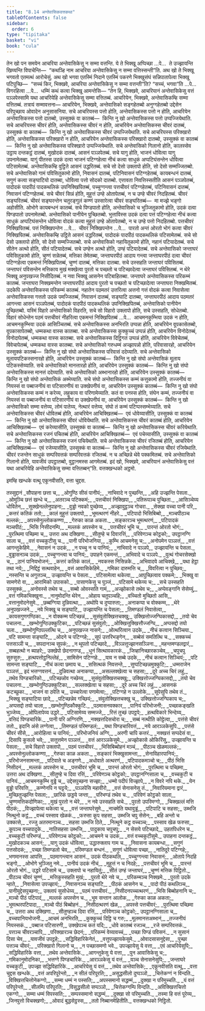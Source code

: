 ```yaml
---
title: "8.14 अन्तेवासिकवत्तकथा"
tableOfContents: false
sidebar:
  order: 6
type: "tipitaka"
basket: "vi"
book: "cula"
---
```



<DynamicBreadcrumb />

<Division number="381" book="cula">

<Paragraph number="1755" book="cula">
तेन खो पन समयेन आचरिया अन्तेवासिकेसु न सम्मा वत्तन्ति. ये ते भिक्खू अप्पिच्छा …पे…  ते उज्झायन्ति खिय्यन्ति विपाचेन्ति—  “कथञ्हि नाम आचरिया अन्तेवासिकेसु न सम्मा वत्तिस्सन्ती”ति. अथ खो ते भिक्खू भगवतो एतमत्थं आरोचेसुं. अथ खो भगवा एतस्मिं निदाने एतस्मिं पकरणे भिक्खुसंघं सन्निपातापेत्वा भिक्खू पटिपुच्छि—  “सच्चं किर, भिक्खवे, आचरिया अन्तेवासिकेसु न सम्मा वत्तन्ती”ति? “सच्चं, भगवा”ति …पे…  विगरहित्वा …पे…  धम्मिं कथं कत्वा भिक्खू आमन्तेसि—
</Paragraph>

</Division>
<Division number="382" book="cula">

<Paragraph number="1756" book="cula">
“तेन हि, भिक्खवे, आचरियानं अन्तेवासिकेसु वत्तं पञ्ञपेस्सामि यथा आचरियेहि अन्तेवासिकेसु सम्मा वत्तितब्बं. आचरियेन, भिक्खवे, अन्तेवासिकम्हि सम्मा वत्तितब्बं. तत्रायं सम्मावत्तना—
</Paragraph>

<Paragraph number="1757" book="cula">
आचरियेन, भिक्खवे, अन्तेवासिको सङ्गहेतब्बो अनुग्गहेतब्बो उद्देसेन परिपुच्छाय ओवादेन अनुसासनिया. सचे आचरियस्स पत्तो होति, अन्तेवासिकस्स पत्तो न होति, आचरियेन अन्तेवासिकस्स पत्तो दातब्बो, उस्सुक्कं वा कातब्बं—  किन्ति नु खो अन्तेवासिकस्स पत्तो उप्पज्जियेथाति. सचे आचरियस्स चीवरं होति, अन्तेवासिकस्स चीवरं न होति, आचरियेन अन्तेवासिकस्स चीवरं दातब्बं, उस्सुक्कं वा कातब्बं—  किन्ति नु खो अन्तेवासिकस्स चीवरं उप्पज्जियेथाति. सचे आचरियस्स परिक्खारो होति, अन्तेवासिकस्स परिक्खारो न होति, आचरियेन अन्तेवासिकस्स परिक्खारो दातब्बो, उस्सुक्कं वा कातब्बं—  किन्ति नु खो अन्तेवासिकस्स परिक्खारो उप्पज्जियेथाति.
</Paragraph>

<Paragraph number="1758" book="cula">
सचे अन्तेवासिको गिलानो होति, कालस्सेव उट्ठाय दन्तकट्ठं दातब्बं, मुखोदकं दातब्बं, आसनं पञ्ञपेतब्बं. सचे यागु होति, भाजनं धोवित्वा यागु उपनामेतब्बा. यागुं पीतस्स उदकं दत्वा भाजनं पटिग्गहेत्वा नीचं कत्वा साधुकं अप्पटिघंसन्तेन धोवित्वा पटिसामेतब्बं. अन्तेवासिकम्हि वुट्ठिते आसनं उद्धरितब्बं. सचे सो देसो उक्लापो होति, सो देसो सम्मज्जितब्बो.
</Paragraph>

<Paragraph number="1759" book="cula">
सचे अन्तेवासिको गामं पविसितुकामो होति, निवासनं दातब्बं, पटिनिवासनं पटिग्गहेतब्बं, कायबन्धनं दातब्बं, सगुणं कत्वा सङ्घाटियो दातब्बा, धोवित्वा पत्तो सोदको दातब्बो.
</Paragraph>

<Paragraph number="1760" book="cula">
एत्तावता निवत्तिस्सतीति आसनं पञ्ञपेतब्बं, पादोदकं पादपीठं पादकथलिकं उपनिक्खिपितब्बं, पच्चुग्गन्त्वा पत्तचीवरं पटिग्गहेतब्बं, पटिनिवासनं दातब्बं, निवासनं पटिग्गहेतब्बं. सचे चीवरं सिन्नं होति, मुहुत्तं उण्हे ओतापेतब्बं, न च उण्हे चीवरं निदहितब्बं. चीवरं सङ्घरितब्बं. चीवरं सङ्घरन्तेन चतुरङ्गुलं कण्णं उस्सारेत्वा चीवरं सङ्घरितब्बं—  मा मज्झे भङ्गो अहोसीति. ओभोगे कायबन्धनं कातब्बं.
</Paragraph>

<Paragraph number="1761" book="cula">
सचे पिण्डपातो होति, अन्तेवासिको च भुञ्जितुकामो होति, उदकं दत्वा पिण्डपातो उपनामेतब्बो. अन्तेवासिको पानीयेन पुच्छितब्बो. भुत्ताविस्स उदकं दत्वा पत्तं पटिग्गहेत्वा नीचं कत्वा साधुकं अप्पटिघंसन्तेन धोवित्वा वोदकं कत्वा मुहुत्तं उण्हे ओतापेतब्बो, न च उण्हे पत्तो निदहितब्बो. पत्तचीवरं निक्खिपितब्बं. पत्तं निक्खिपन्तेन …पे…  चीवरं निक्खिपन्तेन …पे…  पारतो अन्तं ओरतो भोगं कत्वा चीवरं निक्खिपितब्बं. अन्तेवासिकम्हि उट्ठिते आसनं उद्धरितब्बं, पादोदकं पादपीठं पादकथलिकं पटिसामेतब्बं. सचे सो देसो उक्लापो होति, सो देसो सम्मज्जितब्बो.
</Paragraph>

<Paragraph number="1762" book="cula">
सचे अन्तेवासिको नहायितुकामो होति, नहानं पटियादेतब्बं. सचे सीतेन अत्थो होति, सीतं पटियादेतब्बं. सचे उण्हेन अत्थो होति, उण्हं पटियादेतब्बं.
</Paragraph>

<Paragraph number="1763" book="cula">
सचे अन्तेवासिको जन्ताघरं पविसितुकामो होति, चुण्णं सन्नेतब्बं, मत्तिका तेमेतब्बा, जन्ताघरपीठं आदाय गन्त्वा जन्ताघरपीठं दत्वा चीवरं पटिग्गहेत्वा एकमन्तं निक्खिपितब्बं, चुण्णं दातब्बं, मत्तिका दातब्बा. सचे उस्सहति जन्ताघरं पविसितब्बं. जन्ताघरं पविसन्तेन मत्तिकाय मुखं मक्खेत्वा पुरतो च पच्छतो च पटिच्छादेत्वा जन्ताघरं पविसितब्बं. न थेरे भिक्खू अनुपखज्ज निसीदितब्बं. न नवा भिक्खू आसनेन पटिबाहितब्बा. जन्ताघरे अन्तेवासिकस्स परिकम्मं कातब्बं. जन्ताघरा निक्खमन्तेन जन्ताघरपीठं आदाय पुरतो च पच्छतो च पटिच्छादेत्वा जन्ताघरा निक्खमितब्बं.
</Paragraph>

<Paragraph number="1764" book="cula">
उदकेपि अन्तेवासिकस्स परिकम्मं कातब्बं. नहातेन पठमतरं उत्तरित्वा अत्तनो गत्तं वोदकं कत्वा निवासेत्वा अन्तेवासिकस्स गत्ततो उदकं पमज्जितब्बं, निवासनं दातब्बं, सङ्घाटि दातब्बा, जन्ताघरपीठं आदाय पठमतरं आगन्त्वा आसनं पञ्ञपेतब्बं, पादोदकं पादपीठं पादकथलिकं उपनिक्खिपितब्बं, अन्तेवासिको पानीयेन पुच्छितब्बो.
</Paragraph>

<Paragraph number="1765" book="cula">
यस्मिं विहारे अन्तेवासिको विहरति, सचे सो विहारो उक्लापो होति, सचे उस्सहति, सोधेतब्बो. विहारं सोधेन्तेन पठमं पत्तचीवरं नीहरित्वा एकमन्तं निक्खिपितब्बं …पे…  आचमनकुम्भिया उदकं न होति, आचमनकुम्भिया उदकं आसिञ्चितब्बं.
</Paragraph>

<Paragraph number="1766" book="cula">
सचे अन्तेवासिकस्स अनभिरति उप्पन्ना होति, आचरियेन वूपकासेतब्बो, वूपकासापेतब्बो, धम्मकथा वास्स कातब्बा. सचे अन्तेवासिकस्स कुक्कुच्चं उप्पन्नं होति, आचरियेन विनोदेतब्बं, विनोदापेतब्बं, धम्मकथा वास्स कातब्बा. सचे अन्तेवासिकस्स दिट्ठिगतं उप्पन्नं होति, आचरियेन विवेचेतब्बं, विवेचापेतब्बं, धम्मकथा वास्स कातब्बा. सचे अन्तेवासिको गरुधम्मं अज्झापन्नो होति, परिवासारहो, आचरियेन उस्सुक्कं कातब्बं—  किन्ति नु खो संघो अन्तेवासिकस्स परिवासं ददेय्याति. सचे अन्तेवासिको मूलायपटिकस्सनारहो होति, आचरियेन उस्सुक्कं कातब्बं—  किन्ति नु खो संघो अन्तेवासिकं मूलाय पटिकस्सेय्याति. सचे अन्तेवासिको मानत्तारहो होति, आचरियेन उस्सुक्कं कातब्बं—  किन्ति नु खो संघो अन्तेवासिकस्स मानत्तं ददेय्याति. सचे अन्तेवासिको अब्भानारहो होति, आचरियेन उस्सुक्कं कातब्बं—  किन्ति नु खो संघो अन्तेवासिकं अब्भेय्याति. सचे संघो अन्तेवासिकस्स कम्मं कत्तुकामो होति, तज्जनीयं वा नियस्सं वा पब्बाजनीयं वा पटिसारणीयं वा उक्खेपनीयं वा, आचरियेन उस्सुक्कं कातब्बं—  किन्ति नु खो संघो अन्तेवासिकस्स कम्मं न करेय्य, लहुकाय वा परिणामेय्याति. कतं वा पनस्स होति, संघेन कम्मं, तज्जनीयं वा नियस्सं वा पब्बाजनीयं वा पटिसारणीयं वा उक्खेपनीयं वा, आचरियेन उस्सुक्कं कातब्बं—  किन्ति नु खो अन्तेवासिको सम्मा वत्तेय्य, लोमं पातेय्य, नेत्थारं वत्तेय्य, संघो तं कम्मं पटिप्पस्सम्भेय्याति.
</Paragraph>

<Paragraph number="1767" book="cula">
सचे अन्तेवासिकस्स चीवरं धोवितब्बं होति, आचरियेन आचिक्खितब्बं—  एवं धोवेय्यासीति, उस्सुक्कं वा कातब्बं—  किन्ति नु खो अन्तेवासिकस्स चीवरं धोवियेथाति. सचे अन्तेवासिकस्स चीवरं कातब्बं होति, आचरियेन आचिक्खितब्बं—  एवं करेय्यासीति, उस्सुक्कं वा कातब्बं—  किन्ति नु खो अन्तेवासिकस्स चीवरं करियेथाति. सचे अन्तेवासिकस्स रजनं पचितब्बं होति, आचरियेन आचिक्खितब्बं—  एवं पचेय्यासीति, उस्सुक्कं वा कातब्बं—  किन्ति नु खो अन्तेवासिकस्स रजनं पचियेथाति. सचे अन्तेवासिकस्स चीवरं रजितब्बं होति, आचरियेन आचिक्खितब्बं—  एवं रजेय्यासीति, उस्सुक्कं वा कातब्बं—  किन्ति नु खो अन्तेवासिकस्स चीवरं रजियेथाति. चीवरं रजन्तेन साधुकं सम्परिवत्तकं सम्परिवत्तकं रजितब्बं. न च अच्छिन्ने थेवे पक्कमितब्बं. सचे अन्तेवासिको गिलानो होति, यावजीवं उपट्ठातब्बो, वुट्ठानमस्स आगमेतब्बं. इदं खो, भिक्खवे, आचरियानं अन्तेवासिकेसु वत्तं यथा आचरियेहि अन्तेवासिकेसु सम्मा वत्तितब्बन्”ति.

</Paragraph>
</Division>

<Paragraph number="1768" type="center" book="cula">
वत्तक्खन्धको अट्ठमो.

  
इमम्हि खन्धके वत्थू एकूनवीसति, वत्ता चुद्दस.



</Paragraph>

<Paragraph number="1769" type="center" book="cula">
तस्सुद्दानं


</Paragraph>

<Paragraph number="1770" type="verses" book="cula">
_सौपाहना छत्ता च,_  
_ओगुण्ठि सीसं पानीयं;_  
_नाभिवादे न पुच्छन्ति,_  
_अहि उज्झन्ति पेसला._  

</Paragraph>

<Paragraph number="1771" type="verses" book="cula">
_ओमुञ्चि छत्तं खन्धे च,_  
_अतरञ्च पटिक्कमं;_  
_पत्तचीवरं निक्खिपा,_  
_पतिरूपञ्च पुच्छिता._  

</Paragraph>

<Paragraph number="1772" type="verses" book="cula">
_आसिञ्चेय्य धोवितेन,_  
_सुक्खेनल्लेनुपाहना;_  
_वुड्ढो नवको पुच्छेय्य,_  
_अज्झावुट्ठञ्च गोचरा._  

</Paragraph>

<Paragraph number="1773" type="verses" book="cula">
_सेक्खा वच्चा पानी परि,_  
_कत्तरं कतिकं ततो;_  
_कालं मुहुत्तं उक्लापो,_  
_भूमत्थरणं नीहरे._  

</Paragraph>

<Paragraph number="1774" type="verses" book="cula">
_पटिपादो भिसिबिब्बो,_  
_मञ्चपीठञ्च मल्लकं;_  
_अपस्सेनुल्लोककण्णा,_  
_गेरुका काळ अकता._  

</Paragraph>

<Paragraph number="1775" type="verses" book="cula">
_सङ्कारञ्च भूमत्थरणं,_  
_पटिपादकं मञ्चपीठं;_  
_भिसि निसीदनम्पि,_  
_मल्लकं अपस्सेन च._  

</Paragraph>

<Paragraph number="1776" type="verses" book="cula">
_पत्तचीवरं भूमि च,_  
_पारन्तं ओरतो भोगं;_  
_पुरत्थिमा पच्छिमा च,_  
उत्तरा अथ दक्खिणा._  

</Paragraph>

<Paragraph number="1777" type="verses" book="cula">
_सीतुण्हे च दिवारत्तिं,_  
_परिवेणञ्च कोट्ठको;_  
उपट्ठानग्गि साला च,_  
_वत्तं वच्चकुटीसु च._  

</Paragraph>

<Paragraph number="1778" type="verses" book="cula">
_पानी परिभोजनिया,_  
_कुम्भि आचमनेसु च;_  
_अनोपमेन पञ्ञत्तं,_  
_वत्तं आगन्तुकेहिमे._  

</Paragraph>

<Paragraph number="1779" type="verses" book="cula">
_नेवासनं न उदकं,_  
_न पच्चु न च पानियं;_  
_नाभिवादे न पञ्ञपे,_  
उज्झायन्ति च पेसला._  

</Paragraph>

<Paragraph number="1780" type="verses" book="cula">
_वुड्ढासनञ्च उदकं,_  
_पच्चुग्गन्त्वा च पानियं;_  
उपाहने एकमन्तं,_  
_अभिवादे च पञ्ञपे._  

</Paragraph>

<Paragraph number="1781" type="verses" book="cula">
_वुत्थं गोचरसेक्खो च,_  
_ठानं पानियभोजनं;_  
_कत्तरं कतिकं कालं,_  
_नवकस्स निसिन्नके._  

</Paragraph>

<Paragraph number="1782" type="verses" book="cula">
_अभिवादये आचिक्खे,_  
_यथा हेट्ठा तथा नये;_  
_निद्दिट्ठं सत्थवाहेन,_  
_वत्तं आवासिकेहिमे._  

</Paragraph>

<Paragraph number="1783" type="verses" book="cula">
_गमिका दारुमत्ति च,_  
_विवरित्वा न पुच्छिय;_  
_नस्सन्ति च अगुत्तञ्च,_  
उज्झायन्ति च पेसला._  

</Paragraph>

<Paragraph number="1784" type="verses" book="cula">
_पटिसामेत्वा थकेत्वा,_  
_आपुच्छित्वाव पक्कमे;_  
_भिक्खु वा सामणेरो वा,_  
_आरामिको उपासको._  

</Paragraph>

<Paragraph number="1785" type="verses" book="cula">
_पासाणकेसु च पुञ्जं,_  
_पटिसामे थकेय्य च;_  
_सचे उस्सहति उस्सुक्कं,_  
_अनोवस्से तथेव च._  

</Paragraph>

<Paragraph number="1786" type="verses" book="cula">
_सब्बो ओवस्सति गामं,_  
_अज्झोकासे तथेव च;_  
_अप्पेवङ्गानि सेसेय्युं,_  
_वत्तं गमिकभिक्खुना._  

</Paragraph>

<Paragraph number="1787" type="verses" book="cula">
_नानुमोदन्ति थेरेन,_  
_ओहाय चतुपञ्चहि;_  
_वच्चितो मुच्छितो आसि,_  
_वत्तानुमोदनेसुमे._  

</Paragraph>

<Paragraph number="1788" type="verses" book="cula">
_छब्बग्गिया दुन्निवत्था,_  
_अथोपि च दुप्पारुता;_  
_अनाकप्पा च वोक्कम्म,_  
_थेरे अनुपखज्जने._  

</Paragraph>

<Paragraph number="1789" type="verses" book="cula">
_नवे भिक्खू च सङ्घाटि,_  
उज्झायन्ति च पेसला;_  
_तिमण्डलं निवासेत्वा,_  
_कायसगुणगण्ठिका._  

</Paragraph>

<Paragraph number="1790" type="verses" book="cula">
_न वोक्कम्म पटिच्छन्नं,_  
_सुसंवुतोक्खित्तचक्खु;_  
उक्खित्तोज्जग्घिकासद्दो,_  
_तयो चेव पचालना._  

</Paragraph>

<Paragraph number="1791" type="verses" book="cula">
_खम्भोगुण्ठिउक्कुटिका,_  
_पटिच्छन्नं सुसंवुतो;_  
_ओक्खित्तुक्खित्तौज्जग्घि,_  
_अप्पसद्दो तयो चला._  

</Paragraph>

<Paragraph number="1792" type="verses" book="cula">
_खम्भोगुण्ठिपल्लत्थि च,_  
_अनुपखज्ज नासने;_  
_ओत्थरित्वान उदके,_  
_नीचं कत्वान सिञ्चिया._  

</Paragraph>

<Paragraph number="1793" type="verses" book="cula">
_पटि सामन्ता सङ्घाटि,_  
_ओदने च पटिग्गहे;_  
_सूपं उत्तरिभङ्गेन,_  
_सब्बेसं समतित्थि च._  

</Paragraph>

<Paragraph number="1794" type="verses" book="cula">
_सक्कच्चं पत्तसञ्ञी च,_  
_सपदानञ्च सूपकं;_  
_न थूपतो पटिच्छादे,_  
_विञ्ञत्तुज्झानसञ्ञिना._  

</Paragraph>

<Paragraph number="1795" type="verses" book="cula">
_महन्तमण्डलद्वारं,_  
_सब्बहत्थो न ब्याहरे;_  
उक्खेपो छेदनागण्ड,_  
_धुनं सित्थावकारकं._  

</Paragraph>

<Paragraph number="1796" type="verses" book="cula">
_जिव्हानिच्छारकञ्चेव,_  
_चपुचपु सुरुसुरु;_  
_हत्थपत्तोट्ठनिल्लेहं,_  
_सामिसेन पटिग्गहे._  

</Paragraph>

<Paragraph number="1797" type="verses" book="cula">
_याव न सब्बे उदके,_  
_नीचं कत्वान सिञ्चियं;_  
_पटि सामन्ता सङ्घाटि,_  
_नीचं कत्वा छमाय च._  

</Paragraph>

<Paragraph number="1798" type="verses" book="cula">
_ससित्थकं निवत्तन्ते,_  
_सुप्पटिच्छन्नमुक्कुटि;_  
_धम्मराजेन पञ्ञत्तं,_  
इदं भत्तग्गवत्तनं._  

</Paragraph>

<Paragraph number="1799" type="verses" book="cula">
_दुन्निवत्था अनाकप्पा,_  
_असल्लक्खेत्वा च सहसा;_  
_दूरे अच्च चिरं लहुं,_  
_तथेव पिण्डचारिको._  

</Paragraph>

<Paragraph number="1800" type="verses" book="cula">
_पटिच्छन्नोव गच्छेय्य,_  
_सुसंवुतोक्खित्तचक्खु;_  
उक्खित्तोज्जग्घिकासद्दो,_  
_तयो चेव पचालना._  

</Paragraph>

<Paragraph number="1801" type="verses" book="cula">
_खम्भोगुण्ठिउक्कुटिका,_  
_सल्लक्खेत्वा च सहसा;_  
_दूरे अच्च चिरं लहुं,_  
_आसनकं कटच्छुका._  

</Paragraph>

<Paragraph number="1802" type="verses" book="cula">
_भाजनं वा ठपेति च,_  
उच्चारेत्वा पणामेत्वा;_  
_पटिग्गहे न उल्लोके,_  
_सूपेसुपि तथेव तं._  

</Paragraph>

<Paragraph number="1803" type="verses" book="cula">
_भिक्खु सङ्घाटिया छादे,_  
_पटिच्छन्नेव गच्छियं;_  
_संवुतोक्खित्तचक्खु च,_  
उक्खित्तोज्जग्घिकाय च;_  
_अप्पसद्दो तयो चाला,_  
_खम्भोगुण्ठिकौक्कुटि._  

</Paragraph>

<Paragraph number="1804" type="verses" book="cula">
_पठमासनवक्कार,_  
_पानियं परिभोजनी;_  
_पच्छाकङ्खति भुञ्जेय्य,_  
_ओपिलापेय्य उद्धरे._  

</Paragraph>

<Paragraph number="1805" type="verses" book="cula">
_पटिसामेय्य सम्मज्जे,_  
_रित्तं तुच्छं उपट्ठपे;_  
_हत्थविकारे भिन्देय्य,_  
_वत्तिदं पिण्डचारिके._  

</Paragraph>

<Paragraph number="1806" type="verses" book="cula">
_पानी परि अग्गिरणि,_  
_नक्खत्तदिसचोरा च;_  
_सब्बं नत्थीति कोट्टेत्वा,_  
_पत्तंसे चीवरं ततो._  

</Paragraph>

<Paragraph number="1807" type="verses" book="cula">
इदानि अंसे लग्गेत्वा,_  
_तिमण्डलं परिमण्डलं;_  
_यथा पिण्डचारिवत्तं,_  
_नये आरञ्ञकेसुपि._  

</Paragraph>

<Paragraph number="1808" type="verses" book="cula">
_पत्तंसे चीवरं सीसे,_  
_आरोहित्वा च पानियं;_  
_परिभोजनियं अग्गि,_  
_अरणी चापि कत्तरं._  

</Paragraph>

<Paragraph number="1809" type="verses" book="cula">
_नक्खत्तं सप्पदेसं वा,_  
_दिसापि कुसलो भवे;_  
_सत्तुत्तमेन पञ्ञत्तं,_  
_वत्तं आरञ्ञकेसुमे._  

</Paragraph>

<Paragraph number="1810" type="verses" book="cula">
_अज्झोकासे ओकिरिंसु,_  
उज्झायन्ति च पेसला;_  
_सचे विहारो उक्लापो,_  
_पठमं पत्तचीवरं._  

</Paragraph>

<Paragraph number="1811" type="verses" book="cula">
_भिसिबिब्बोहनं मञ्चं,_  
_पीठञ्च खेळमल्लकं;_  
_अपस्सेनुल्लोककण्णा,_  
_गेरुका काळ अकता._  

</Paragraph>

<Paragraph number="1812" type="verses" book="cula">
_सङ्कारं भिक्खुसामन्ता,_  
_सेनाविहारपानियं;_  
_परिभोजनसामन्ता,_  
_पटिवाते च अङ्गणे._  

</Paragraph>

<Paragraph number="1813" type="verses" book="cula">
_अधोवाते अत्थरणं,_  
_पटिपादकमञ्चो च;_  
_पीठं भिसि निसीदनं,_  
_मल्लकं अपस्सेन च._  

</Paragraph>

<Paragraph number="1814" type="verses" book="cula">
_पत्तचीवरं भूमि च,_  
_पारन्तं ओरतो भोगं;_  
_पुरत्थिमा च पच्छिमा,_  
उत्तरा अथ दक्खिणा._  

</Paragraph>

<Paragraph number="1815" type="verses" book="cula">
_सीतुण्हे च दिवा रत्तिं,_  
_परिवेणञ्च कोट्ठको;_  
उपट्ठानग्गिसाला च,_  
_वच्चकुटी च पानियं._  

</Paragraph>

<Paragraph number="1816" type="verses" book="cula">
_आचमनकुम्भि वुड्ढे च,_  
उद्देसपुच्छना सज्झा;_  
_धम्मो पदीपं विज्झापे,_  
_न विवरे नपि थके._  

</Paragraph>

<Paragraph number="1817" type="verses" book="cula">
_येन वुड्ढो परिवत्ति,_  
_कण्णेनपि न घट्टये;_  
_पञ्ञपेसि महावीरो,_  
_वत्तं सेनासनेसु तं._  

</Paragraph>

<Paragraph number="1818" type="verses" book="cula">
_निवारियमाना द्वारं,_  
_मुच्छितुज्झन्ति पेसला;_  
_छारिकं छड्डये जन्ता,_  
_परिभण्डं तथेव च._  

</Paragraph>

<Paragraph number="1819" type="verses" book="cula">
_परिवेणं कोट्ठको साला,_  
_चुण्णमत्तिकदोणिका;_  
_मुखं पुरतो न थेरे,_  
_न नवे उस्सहति सचे._  

</Paragraph>

<Paragraph number="1820" type="verses" book="cula">
_पुरतो उपरिमग्गो,_  
_चिक्खल्लं मत्ति पीठकं;_  
_विज्झापेत्वा थकेत्वा च,_  
_वत्तं जन्ताघरेसुमे._  

</Paragraph>

<Paragraph number="1821" type="verses" book="cula">
_नाचमेति यथावुड्ढं,_  
_पटिपाटि च सहसा;_  
उब्भजि नित्थुनो कट्ठं,_  
_वच्चं पस्साव खेळकं._  

</Paragraph>

<Paragraph number="1822" type="verses" book="cula">
_फरुसा कूप सहसा,_  
उब्भजि चपु सेसेन;_  
_बहि अन्तो च उक्कासे,_  
_रज्जु अतरमानञ्च._  

</Paragraph>

<Paragraph number="1823" type="verses" book="cula">
_सहसा उब्भजि ठिते,_  
_नित्थुने कट्ठ वच्चञ्च;_  
_पस्साव खेळ फरुसा,_  
_कूपञ्च वच्चपादुके._  

</Paragraph>

<Paragraph number="1824" type="verses" book="cula">
_नातिसहसा उब्भजि,_  
_पादुकाय चपुचपु;_  
_न सेसये पटिच्छादे,_  
उहतपिधरेन च._  

</Paragraph>

<Paragraph number="1825" type="verses" book="cula">
_वच्चकुटी परिभण्डं,_  
_परिवेणञ्च कोट्ठको;_  
_आचमने च उदकं,_  
_वत्तं वच्चकुटीसुमे._  

</Paragraph>

<Paragraph number="1826" book="cula">
उपाहना दन्तकट्ठं,_  
_मुखोदकञ्च आसनं;_  
_यागु उदकं धोवित्वा,_  
उद्धारुक्लाप गाम च._  

</Paragraph>

<Paragraph number="1827" type="verses" book="cula">
_निवासना कायबन्धा,_  
_सगुणं पत्तसोदकं;_  
_पच्छा तिमण्डलो चेव,_  
_परिमण्डल बन्धनं._  

</Paragraph>

<Paragraph number="1828" type="verses" book="cula">
_सगुणं धोवित्वा पच्छा,_  
_नातिदूरे पटिग्गहे;_  
_भणमानस्स आपत्ति,_  
_पठमागन्त्वान आसनं._  

</Paragraph>

<Paragraph number="1829" type="verses" book="cula">
उदकं पीठकथलि,_  
_पच्चुग्गन्त्वा निवासनं;_  
_ओतापे निदहि भङ्गो,_  
_ओभोगे भुञ्जितु नमे._  

</Paragraph>

<Paragraph number="1830" type="verses" book="cula">
_पानीयं उदकं नीचं,_  
_मुहुत्तं न च निदहे;_  
_पत्तचीवरं भूमि च,_  
_पारन्तं ओरतो भोगं._  

</Paragraph>

<Paragraph number="1831" book="cula">
उद्धरे पटिसामे च,_  
उक्लापो च नहायितुं;_  
_सीतं उण्हं जन्ताघरं,_  
_चुण्णं मत्तिक पिट्ठितो._  

</Paragraph>

<Paragraph number="1832" type="verses" book="cula">
_पीठञ्च चीवरं चुण्णं,_  
_मत्तिकुस्सहति मुखं;_  
_पुरतो थेरे नवे च,_  
_परिकम्मञ्च निक्खमे._  

</Paragraph>

<Paragraph number="1833" type="verses" book="cula">
_पुरतो उदके न्हाते,_  
_निवासेत्वा उपज्झायं;_  
_निवासनञ्च सङ्घाटि,_  
_पीठकं आसनेन च._  

</Paragraph>

<Paragraph number="1834" type="verses" book="cula">
_पादो पीठं कथलिञ्च,_  
_पानीयुद्देसपुच्छना;_  
उक्लापं सुसोधेय्य,_  
_पठमं पत्तचीवरं._  

</Paragraph>

<Paragraph number="1835" type="verses" book="cula">
_निसीदनपच्चत्थरणं,_  
_भिसि बिब्बोहनानि च;_  
_मञ्चो पीठं पटिपादं,_  
_मल्लकं अपस्सेन च._  

</Paragraph>

<Paragraph number="1836" type="verses" book="cula">
_भूम सन्तान आलोक,_  
_गेरुका काळ अकता;_  
_भूमत्थरपटिपादा,_  
_मञ्चो पीठं बिब्बोहनं._  

</Paragraph>

<Paragraph number="1837" type="verses" book="cula">
_निसीदत्थरणं खेळ,_  
_अपस्से पत्तचीवरं;_  
_पुरत्थिमा पच्छिमा च,_  
उत्तरा अथ दक्खिणा._  

</Paragraph>

<Paragraph number="1838" type="verses" book="cula">
_सीतुण्हञ्च दिवा रत्तिं,_  
_परिवेणञ्च कोट्ठको;_  
उपट्ठानग्गिसाला च,_  
_वच्चपानियभोजनी._  

</Paragraph>

<Paragraph number="1839" type="verses" book="cula">
_आचमं अनभिरति,_  
_कुक्कुच्चं दिट्ठि च गरु;_  
_मूलमानत्तअब्भानं,_  
_तज्जनीयं नियस्सकं._  

</Paragraph>

<Paragraph number="1840" type="verses" book="cula">
_पब्बाज पटिसारणी,_  
उक्खेपञ्च कतं यदि;_  
_धोवे कातब्बं रजञ्च,_  
_रजे सम्परिवत्तकं._  

</Paragraph>

<Paragraph number="1841" type="verses" book="cula">
_पत्तञ्च चीवरञ्चापि,_  
_परिक्खारञ्च छेदनं;_  
_परिकम्मं वेय्यावच्चं,_  
_पच्छा पिण्डं पविसनं._  

</Paragraph>

<Paragraph number="1842" type="verses" book="cula">
_न सुसानं दिसा चेव,_  
_यावजीवं उपट्ठहे;_  
_सद्धिविहारिकेनेतं,_  
_वत्तुपज्झायकेसुमे._  

</Paragraph>

<Paragraph number="1843" type="verses" book="cula">
_ओवादसासनुद्देसा,_  
_पुच्छा पत्तञ्च चीवरं;_  
_परिक्खारो गिलानो च,_  
_न पच्छासमणो भवे._  

</Paragraph>

<Paragraph number="1844" type="verses" book="cula">
उपज्झायेसु ये वत्ता,_  
_एवं आचरियेसुपि;_  
_सद्धिविहारिके वत्ता,_  
_तथेव अन्तेवासिके._  

</Paragraph>

<Paragraph number="1845" type="verses" book="cula">
_आगन्तुकेसु ये वत्ता,_  
_पुन आवासिकेसु च;_  
_गमिकानुमोदनिका,_  
_भत्तग्गे पिण्डचारिके._  

</Paragraph>

<Paragraph number="1846" type="verses" book="cula">
_आरञ्ञकेसु यं वत्तं,_  
_यञ्च सेनासनेसुपि;_  
_जन्ताघरे वच्चकुटी,_  
उपज्झा सद्धिविहारिके._  

</Paragraph>

<Paragraph number="1847" type="verses" book="cula">
_आचरियेसु यं वत्तं,_  
_तथेव अन्तेवासिके;_  
_एकूनवीसति वत्थू,_  
_वत्ता चुद्दस खन्धके._  

</Paragraph>

<Paragraph number="1848" type="verses" book="cula">
_वत्तं अपरिपूरेन्तो,_  
_न सीलं परिपूरति;_  
_असुद्धसीलो दुप्पञ्ञो,_  
_चित्तेकग्गं न विन्दति._  

</Paragraph>

<Paragraph number="1849" type="verses" book="cula">
_विक्खित्तचित्तोनेकग्गो,_  
_सम्मा धम्मं न पस्सति;_  
_अपस्समानो सद्धम्मं,_  
_दुक्खा न परिमुच्चति._  

</Paragraph>

<Paragraph number="1850" type="verses" book="cula">
_यं वत्तं परिपूरेन्तो,_  
_सीलम्पि परिपूरति;_  
_विसुद्धसीलो सप्पञ्ञो,_  
_चित्तेकग्गम्पि विन्दति._  

</Paragraph>

<Paragraph number="1851" type="verses" book="cula">
_अविक्खित्तचित्तो एकग्गो,_  
_सम्मा धम्मं विपस्सति;_  
_सम्पस्समानो सद्धम्मं,_  
_दुक्खा सो परिमुच्चति._  

</Paragraph>

<Paragraph number="1852" type="verses" book="cula">
_तस्मा हि वत्तं पूरेय्य,_  
_जिनपुत्तो विचक्खणो;_  
_ओवादं बुद्धसेट्ठस्स,_  
_ततो निब्बानमेहितीति._  


</Paragraph>

<Paragraph number="1853" type="center" book="cula">
वत्तक्खन्धको निट्ठितो.
</Paragraph>